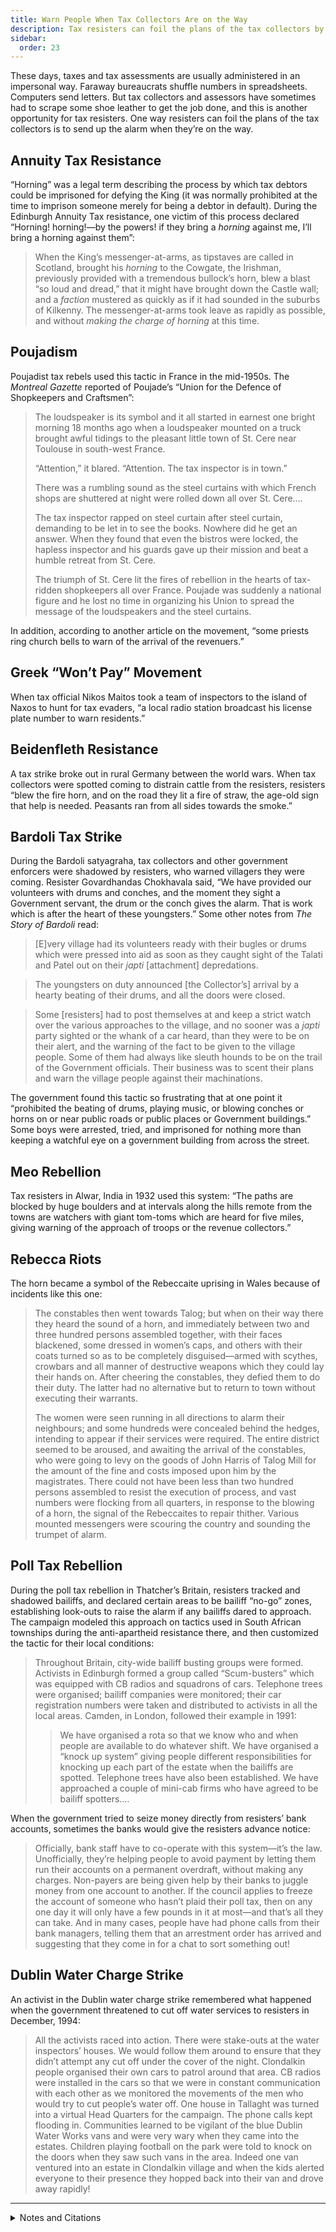 ```yaml
---
title: Warn People When Tax Collectors Are on the Way
description: Tax resisters can foil the plans of the tax collectors by sending up the alarm when they’re on the way.
sidebar:
  order: 23
---
```


These days, taxes and tax assessments are usually administered in an impersonal way.
Faraway bureaucrats shuffle numbers in spreadsheets.
Computers send letters.
But tax collectors and assessors have sometimes had to scrape some shoe leather to get the job done, and this is another opportunity for tax resisters.
One way resisters can foil the plans of the tax collectors is to send up the alarm when they’re on the way.

## <Badge text="Example" size="medium" /> Annuity Tax Resistance

“Horning” was a legal term describing the process by which tax debtors could be imprisoned for defying the King (it was normally prohibited at the time to imprison someone merely for being a debtor in default).
During the Edinburgh Annuity Tax resistance, one victim of this process declared “Horning! horning!—by the powers! if they bring a *horning* against me, I’ll bring a horning against them”:

> When the King’s messenger-at-arms, as tipstaves are called in Scotland, brought his *horning* to the Cowgate, the Irishman, previously provided with a tremendous bullock’s horn, blew a blast “so loud and dread,” that it might have brought down the Castle wall; and a *faction* mustered as quickly as if it had sounded in the suburbs of Kilkenny.
> The messenger-at-arms took leave as rapidly as possible, and without *making the charge of horning* at this time.

## <Badge text="Example" size="medium" /> Poujadism

Poujadist tax rebels used this tactic in France in the mid-1950s.
The <i>Montreal Gazette</i> reported of Poujade’s “Union for the Defence of Shopkeepers and Craftsmen”:

> The loudspeaker is its symbol and it all started in earnest one bright morning 18 months ago when a loudspeaker mounted on a truck brought awful tidings to the pleasant little town of St. Cere near Toulouse in south-west France.
>
> “Attention,” it blared.
> “Attention.
> The tax inspector is in town.”
>
> There was a rumbling sound as the steel curtains with which French shops are shuttered at night were rolled down all over St. Cere.…
>
> The tax inspector rapped on steel curtain after steel curtain, demanding to be let in to see the books.
> Nowhere did he get an answer.
> When they found that even the bistros were locked, the hapless inspector and his guards gave up their mission and beat a humble retreat from St. Cere.
>
> The triumph of St. Cere lit the fires of rebellion in the hearts of tax-ridden shopkeepers all over France.
> Poujade was suddenly a national figure and he lost no time in organizing his Union to spread the message of the loudspeakers and the steel curtains.

In addition, according to another article on the movement, “some priests ring church bells to warn of the arrival of the revenuers.”

## <Badge text="Example" size="medium" /> Greek “Won’t Pay” Movement

When tax official Nikos Maitos took a team of inspectors to the island of Naxos to hunt for tax evaders, “a local radio station broadcast his license plate number to warn residents.”

## <Badge text="Example" size="medium" /> Beidenfleth Resistance

A tax strike broke out in rural Germany between the world wars.
When tax collectors were spotted coming to distrain cattle from the resisters, resisters “blew the fire horn, and on the road they lit a fire of straw, the age-old sign that help is needed.
Peasants ran from all sides towards the smoke.”

## <Badge text="Example" size="medium" /> Bardoli Tax Strike

During the Bardoli satyagraha, tax collectors and other government enforcers were shadowed by resisters, who warned villagers they were coming.
Resister Govardhandas Chokhavala said, “We have provided our volunteers with drums and conches, and the moment they sight a Government servant, the drum or the conch gives the alarm.
That is work which is after the heart of these youngsters.”
Some other notes from <i>The Story of Bardoli</i> read:

> [E]very village had its volunteers ready with their bugles or drums which were pressed into aid as soon as they caught sight of the Talati and Patel out on their <i>japti</i> [attachment] depredations.

> The youngsters on duty announced [the Collector’s] arrival by a hearty beating of their drums, and all the doors were closed.

> Some [resisters] had to post themselves at and keep a strict watch over the various approaches to the village, and no sooner was a <i>japti</i> party sighted or the whank of a car heard, than they were to be on their alert, and the warning of the fact to be given to the village people.
> Some of them had always like sleuth hounds to be on the trail of the Government officials.
> Their business was to scent their plans and warn the village people against their machinations.

The government found this tactic so frustrating that at one point it “prohibited the beating of drums, playing music, or blowing conches or horns on or near public roads or public places or Government buildings.”
Some boys were arrested, tried, and imprisoned for nothing more than keeping a watchful eye on a government building from across the street.

## <Badge text="Example" size="medium" /> Meo Rebellion

Tax resisters in Alwar, India in 1932 used this system:
“The paths are blocked by huge boulders and at intervals along the hills remote from the towns are watchers with giant tom-toms which are heard for five miles, giving warning of the approach of troops or the revenue collectors.”

## <Badge text="Example" size="medium" /> Rebecca Riots

The horn became a symbol of the Rebeccaite uprising in Wales because of incidents like this one:

> The constables then went towards Talog; but when on their way there they heard the sound of a horn, and immediately between two and three hundred persons assembled together, with their faces blackened, some dressed in women’s caps, and others with their coats turned so as to be completely disguised—armed with scythes, crowbars and all manner of destructive weapons which they could lay their hands on.
> After cheering the constables, they defied them to do their duty.
> The latter had no alternative but to return to town without executing their warrants.
>
> The women were seen running in all directions to alarm their neighbours; and some hundreds were concealed behind the hedges, intending to appear if their services were required.
> The entire district seemed to be aroused, and awaiting the arrival of the constables, who were going to levy on the goods of John Harris of Talog Mill for the amount of the fine and costs imposed upon him by the magistrates.
> There could not have been less than two hundred persons assembled to resist the execution of process, and vast numbers were flocking from all quarters, in response to the blowing of a horn, the signal of the Rebeccaites to repair thither.
> Various mounted messengers were scouring the country and sounding the trumpet of alarm.

## <Badge text="Example" size="medium" /> Poll Tax Rebellion

During the poll tax rebellion in Thatcher’s Britain, resisters tracked and shadowed bailiffs, and declared certain areas to be bailiff “no-go” zones, establishing look-outs to raise the alarm if any bailiffs dared to approach.
The campaign modeled this approach on tactics used in South African townships during the anti-apartheid resistance there, and then customized the tactic for their local conditions:

> Throughout Britain, city-wide bailiff busting groups were formed.
> Activists in Edinburgh formed a group called “Scum-busters” which was equipped with CB radios and squadrons of cars.
> Telephone trees were organised; bailiff companies were monitored; their car registration numbers were taken and distributed to activists in all the local areas.
> Camden, in London, followed their example in 1991:
>
> > We have organised a rota so that we know who and when people are available to do whatever shift.
> > We have organised a “knock up system” giving people different responsibilities for knocking up each part of the estate when the bailiffs are spotted.
> > Telephone trees have also been established.
> > We have approached a couple of mini-cab firms who have agreed to be bailiff spotters.…

When the government tried to seize money directly from resisters’ bank accounts, sometimes the banks would give the resisters advance notice:

> Officially, bank staff have to co-operate with this system—it’s the law.
> Unofficially, they’re helping people to avoid payment by letting them run their accounts on a permanent overdraft, without making any charges.
> Non-payers are being given help by their banks to juggle money from one account to another.
> If the council applies to freeze the account of someone who hasn’t plaid their poll tax, then on any one day it will only have a few pounds in it at most—and that’s all they can take.
> And in many cases, people have had phone calls from their bank managers, telling them that an arrestment order has arrived and suggesting that they come in for a chat to sort something out!

## <Badge text="Example" size="medium" /> Dublin Water Charge Strike

An activist in the Dublin water charge strike remembered what happened when the government threatened to cut off water services to resisters in December, 1994:

> All the activists raced into action.
> There were stake-outs at the water inspectors’ houses.
> We would follow them around to ensure that they didn’t attempt any cut off under the cover of the night.
> Clondalkin people organised their own cars to patrol around that area.
> CB radios were installed in the cars so that we were in constant communication with each other as we monitored the movements of the men who would try to cut people’s water off.
> One house in Tallaght was turned into a virtual Head Quarters for the campaign.
> The phone calls kept flooding in.
> Communities learned to be vigilant of the blue Dublin Water Works vans and were very wary when they came into the estates.
> Children playing football on the park were told to knock on the doors when they saw such vans in the area.
> Indeed one van ventured into an estate in Clondalkin village and when the kids alerted everyone to their presence they hopped back into their van and drove away rapidly!

<Aside type="tip" title="Wikipedia">
  <WikipediaBadge title="Pierre Poujade" />
  <WikipediaBadge title="Letters of horning" />
  <WikipediaBadge title="I Don’t Pay Movement" url="https://en.wikipedia.org/wiki/I_Don%27t_Pay_Movement" />
  <WikipediaBadge title="Bardoli Satyagraha" />
  <WikipediaBadge title="Rebecca Riots" />
  <WikipediaBadge title="Poll tax (Great Britain)" />
</Aside>

---

<details>
<summary>Notes and Citations</summary>

* “The Passive Resistance of Edinburgh, to the Clergy-Tax” <i>Tait’s Edinburgh Magazine</i>, September 1833, p. 795 (note)
* Clausen, Oliver “The Revolt of Monsieur Poujade” <i>The Montreal Gazette</i> 27 June 1955, p. 8
* “Tax Dodgers’ Revolt” <i>Life</i> 18 April 1955, p. 63
* Alderman, Liz [“Greece Warns of Going Broke as Tax Proceeds Dry Up”](https://www.nytimes.com/2012/06/06/business/global/greece-warns-of-going-broke-as-taxes-dry-up.html) <i>New York Times</i> 5 June 2012
* von Salomon, Ernst <i>Fragebogen</i> (English translation, Doubleday, 1955) [p. 134](https://archive.org/details/fragebogenquesti00salo/page/134/mode/1up)
* Desai, Mahadev <i>The Story of Bardoli</i> (1929) [pp. 71](https://archive.org/details/in.ernet.dli.2015.122169/page/n85/mode/1up), [95](https://archive.org/details/in.ernet.dli.2015.122169/page/n109/mode/1up), [112](https://archive.org/details/in.ernet.dli.2015.122169/page/n128/mode/1up), [125](https://archive.org/details/in.ernet.dli.2015.122169/page/n141/mode/1up), [164](https://archive.org/details/in.ernet.dli.2015.122169/page/n182/mode/1up), [187–89](https://archive.org/details/in.ernet.dli.2015.122169/page/n201/mode/2up)
* [“Tax Revolt: Peasant Rising in Indian State”](http://nla.gov.au/nla.news-article2320965) <i>The Canberra Times</i> 30 November 1932, p. 1
* Evans, Henry Tobit <i>Rebecca Riots!</i> (2010 ed.), p. 45, 152–53 (quoting Josie Alvarez from the All-Britain Anti-Poll Tax Federation newsletter, September 1990)
* [“News from Scotland”](https://www.thesparrowsnest.org.uk/collections/public_archive/3683.pdf) <i>Poll-Axe</i> #4, April/May 1990
* [“Winning the Water War”](https://azinelibrary.org/approved/anarchist-news-23-1.pdf) <i>Anarchist News</i> #23, April 2000
* Muehlebach, Andrea [“The Irish water insurgency: no more blood from these stones”](https://roarmag.org/essays/ireland-anti-austerity-water-protests/) <i>Roar</i> 6 February 2017

</details>
